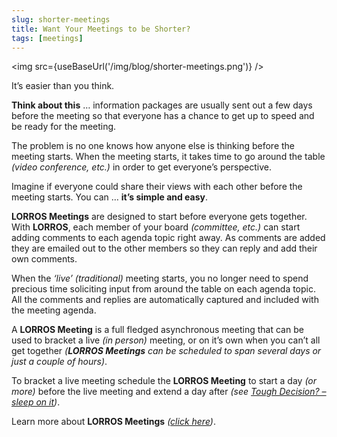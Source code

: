 ```yaml
---
slug: shorter-meetings
title: Want Your Meetings to be Shorter?
tags: [meetings]
---
```



<img src={useBaseUrl('/img/blog/shorter-meetings.png')} />

<span className='title'>It’s easier than you think.</span>

**Think about this** … information packages are usually sent out a few days before the meeting so that everyone has a chance to get up to speed and be ready for the meeting.

The problem is no one knows how anyone else is thinking before the meeting starts. When the meeting starts, it takes time to go around the table _(video conference, etc.)_ in order to get everyone’s perspective.

<!--truncate-->

Imagine if everyone could share their views with each other before the meeting starts. You can … **it’s simple and easy**.

**LORROS Meetings** are designed to start before everyone gets together. With **LORROS**, each member of your board _(committee, etc.)_ can start adding comments to each agenda topic right away. As comments are added they are emailed out to the other members so they can reply and add their own comments.

When the _‘live’ (traditional)_ meeting starts, you no longer need to spend precious time soliciting input from around the table on each agenda topic. All the comments and replies are automatically captured and included with the meeting agenda.

A **LORROS Meeting** is a full fledged asynchronous meeting that can be used to bracket a live _(in person)_ meeting, or on it’s own when you can’t all get together _(**LORROS Meetings** can be scheduled to span several days or just a couple of hours)_.

To bracket a live meeting schedule the **LORROS Meeting** to start a day _(or more)_ before the live meeting and extend a day after _(see [Tough Decision? – sleep on it](/blog/sleep-on-it))_.

Learn more about **LORROS Meetings** _([click here](../docs/meetings/meetings))_.
